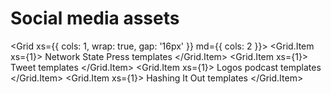 
# Social media assets


<Grid xs={{ cols: 1, wrap: true, gap: '16px' }} md={{ cols: 2 }}>
    <Grid.Item xs={1}>
        <Box top={40} bottom={24}>Network State Press templates</Box>
        <ExternalResourceCard
            title="Logos templates"
            description="www.figma.com"
            href="https://www.figma.com/file/qH2d0UtCAcrcn23or1WgfB/Logos-templates?type=design&node-id=212%3A175&mode=design&t=0bOCaBBwhofQKq0c-1"
            logoSrc="/icons/figma.svg"
        />
    </Grid.Item>
    <Grid.Item xs={1}>
        <Box top={40} bottom={24}>Tweet templates</Box>
        <ExternalResourceCard
            title="Logos templates"
            description="www.figma.com"
            href="https://www.figma.com/file/qH2d0UtCAcrcn23or1WgfB/Logos-templates?type=design&node-id=212%3A391&mode=design&t=0bOCaBBwhofQKq0c-1"
            logoSrc="/icons/figma.svg"
        />
    </Grid.Item>
    <Grid.Item xs={1}>
        <Box top={40} bottom={24}>Logos podcast templates</Box>
        <ExternalResourceCard
            title="Logos templates"
            description="www.figma.com"
            href="https://www.figma.com/file/qH2d0UtCAcrcn23or1WgfB/Logos-templates?type=design&node-id=0%3A1&mode=design&t=0bOCaBBwhofQKq0c-1"
            logoSrc="/icons/figma.svg"
        />
    </Grid.Item>
    <Grid.Item xs={1}>
        <Box top={40} bottom={24}>Hashing It Out templates</Box>
        <ExternalResourceCard
            title="Logos templates"
            description="www.figma.com"
            href="https://www.figma.com/file/qH2d0UtCAcrcn23or1WgfB/Logos-templates?type=design&node-id=212%3A325&mode=design&t=0bOCaBBwhofQKq0c-1"
            logoSrc="/icons/figma.svg"
        />
    </Grid.Item>
</Grid>

